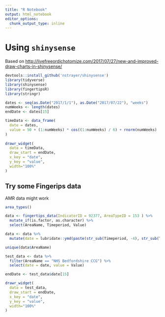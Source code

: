 ```yaml
---
title: "R Notebook"
output: html_notebook
editor_options: 
  chunk_output_type: inline
---
```


# Using `shinysense`

Based on <http://livefreeordichotomize.com/2017/07/27/new-and-improved-draw-charts-in-shinysense/>

```r
devtools::install_github('nstrayer/shinysense') 
library(tidyverse)
library(shinysense) 
library(fingertipsR)
library(stringr)
```

```r
dates <- seq(as.Date("2017/1/1"), as.Date("2017/07/22"), "weeks")
numWeeks <- length(dates)
endDate <- dates[15]

timeData <- data_frame(
  date = dates,
  value = 50 + (1:numWeeks) * cos((1:numWeeks) / 6) + rnorm(numWeeks)
)
  
drawr_widget(
  data = timeData,
  draw_start = endDate,
  x_key = "date",
  y_key = "value",
  width="100%"
)
```

## Try some Fingerips data

AMR data might work

```r

area_types() 

data <- fingertips_data(IndicatorID = 92377, AreaTypeID = 153 ) %>%
  mutate_if(is.factor, as.character) %>%
  select(AreaName, Timeperiod, Value)

data <- data %>%
  mutate(date = lubridate::ymd(paste(str_sub(Timeperiod, -4), str_sub(Timeperiod,1,3), "01", sep = "-")))

unique(data$AreaName)

test_data <- data %>%
  filter(AreaName == "NHS Bedfordshire CCG") %>%
  select(date = date, value = Value)

endDate <- test_data$date[15]

drawr_widget(
  data = test_data,
  draw_start = endDate,
  x_key = "date",
  y_key = "value",
  width="100%"
)

```

